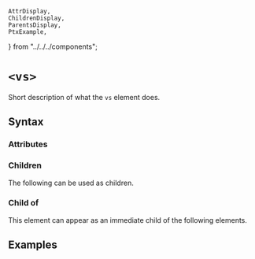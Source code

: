     AttrDisplay,
    ChildrenDisplay,
    ParentsDisplay,
    PtxExample,
} from "../../../components";

# `<vs>`

Short description of what the `vs` element does.

## Syntax

### Attributes

<AttrDisplay name="vs" />

### Children

The following can be used as children.

<ChildrenDisplay name="vs" />

### Child of

This element can appear as an immediate child of the following elements.

<ParentsDisplay name="vs" />

## Examples

    